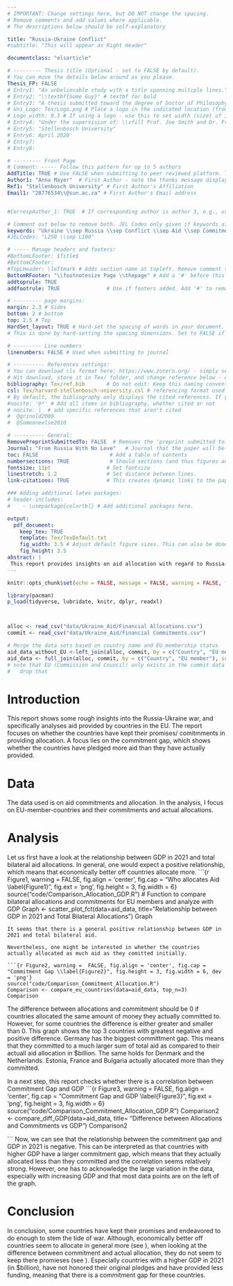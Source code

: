 ```yaml
---
# IMPORTANT: Change settings here, but DO NOT change the spacing.
# Remove comments and add values where applicable.
# The descriptions below should be self-explanatory

title: "Russia-Ukraine Conflict"
#subtitle: "This will appear as Right Header"

documentclass: "elsarticle"

# --------- Thesis title (Optional - set to FALSE by default).
# You can move the details below around as you please.
Thesis_FP: FALSE
# Entry1: "An unbelievable study with a title spanning multiple lines."
# Entry2: "\\textbf{Some Guy}" # textbf for bold
# Entry3: "A thesis submitted toward the degree of Doctor of Philosophy"
# Uni_Logo: Tex/Logo.png # Place a logo in the indicated location (from your root, e.g. defaults to ~/Tex/Logo.png) and uncomment this line. Leave uncommented for no image
# Logo_width: 0.3 # If using a logo - use this to set width (size) of image
# Entry4: "Under the supervision of: \\vfill Prof. Joe Smith and Dr. Frank Smith"
# Entry5: "Stellenbosch University"
# Entry6: April 2020
# Entry7:
# Entry8:

# --------- Front Page
# Comment: ----- Follow this pattern for up to 5 authors
AddTitle: TRUE # Use FALSE when submitting to peer reviewed platform. This will remove author names.
Author1: "Anna Mayer"  # First Author - note the thanks message displayed as an italic footnote of first page.
Ref1: "Stellenbosch University" # First Author's Affiliation
Email1: "28776534\\@sun.ac.za" # First Author's Email address


#CorrespAuthor_1: TRUE  # If corresponding author is author 3, e.g., use CorrespAuthor_3: TRUE

# Comment out below to remove both. JEL Codes only given if keywords also given.
keywords: "Ukraine \\sep Russia \\sep Conflict \\sep Aid \\sep Commitment gap" # Use \\sep to separate
#JELCodes: "L250 \\sep L100"

# ----- Manage headers and footers:
#BottomLFooter: $Title$
#BottomCFooter:
#TopLHeader: \leftmark # Adds section name at topleft. Remove comment to add it.
BottomRFooter: "\\footnotesize Page \\thepage" # Add a '#' before this line to remove footer.
addtoprule: TRUE
addfootrule: TRUE               # Use if footers added. Add '#' to remove line.

# --------- page margins:
margin: 2.3 # Sides
bottom: 2 # bottom
top: 2.5 # Top
HardSet_layout: TRUE # Hard-set the spacing of words in your document. This will stop LaTeX squashing text to fit on pages, e.g.
# This is done by hard-setting the spacing dimensions. Set to FALSE if you want LaTeX to optimize this for your paper.

# --------- Line numbers
linenumbers: FALSE # Used when submitting to journal

# ---------- References settings:
# You can download cls format here: https://www.zotero.org/ - simply search for your institution. You can also edit and save cls formats here: https://editor.citationstyles.org/about/
# Hit download, store it in Tex/ folder, and change reference below - easy.
bibliography: Tex/ref.bib       # Do not edit: Keep this naming convention and location.
csl: Tex/harvard-stellenbosch-university.csl # referencing format used.
# By default, the bibliography only displays the cited references. If you want to change this, you can comment out one of the following:
#nocite: '@*' # Add all items in bibliography, whether cited or not
# nocite: |  # add specific references that aren't cited
#  @grinold2000
#  @Someoneelse2010

# ---------- General:
RemovePreprintSubmittedTo: FALSE  # Removes the 'preprint submitted to...' at bottom of titlepage
Journal: "From Russia With No Love"   # Journal that the paper will be submitting to, if RemovePreprintSubmittedTo is set to TRUE.
toc: FALSE                       # Add a table of contents
numbersections: TRUE             # Should sections (and thus figures and tables) be numbered?
fontsize: 11pt                  # Set fontsize
linestretch: 1.2                # Set distance between lines.
link-citations: TRUE            # This creates dynamic links to the papers in reference list.

### Adding additional latex packages:
# header-includes:
#    - \usepackage{colortbl} # Add additional packages here.

output:
  pdf_document:
    keep_tex: TRUE
    template: Tex/TexDefault.txt
    fig_width: 3.5 # Adjust default figure sizes. This can also be done in the chunks of the text.
    fig_height: 3.5
abstract: |
 This report provides insights on aid allocation with regard to Russia-Ukraine conflict and specifically analyses the "commitment gap", showing which countries commited to more aid than they actually allocated. A focus lies on EU member countries.
---
```


<!-- First: Set your default preferences for chunk options: -->

<!-- If you want a chunk's code to be printed, set echo = TRUE. message = FALSE stops R printing ugly package loading details in your final paper too. I also suggest setting warning = FALSE and checking for warnings in R, else you might find ugly warnings in your paper. -->

```r
knitr::opts_chunk$set(echo = FALSE, message = FALSE, warning = FALSE, fig.width = 6, fig.height = 5, fig.pos="H", fig.pos = 'H')

library(pacman)
p_load(tidyverse, lubridate, knitr, dplyr, readxl)



alloc <- read_csv("data/Ukraine_Aid/Financial Allocations.csv")
commit <- read_csv("data/Ukraine_Aid/Financial Commitments.csv")

# Merge the data sets based on country name and EU_membership status
aid_data_without_EU <-left_join(alloc, commit, by = c("Country", "EU member"), suffix = c("_allocation", "_commitment"))
aid_data <- full_join(alloc, commit, by = c("Country", "EU member"), suffix = c("_allocation", "_commitment"))
# note that EU (Commission and Council) only exists in the commit data set, which is why I used full_join to not 
#   drop that 

```


<!-- ############################## -->
<!-- # Start Writing here: -->
<!-- ############################## -->

# Introduction \label{Introduction}
This report shows some rough insights into the Russia-Ukraine war, and specifically analyses aid provided by countries in the EU. The report focuses on whether the countries have kept their promises/ comitmments in providing allocation. A focus lies on the commitment gap, which shows whether the countries have pledged more aid than they have actually provided. 

# Data 
The data used is on aid commitments and allocation. In the analysis, I focus on EU-member-countries and their commitments and actual allocations.  


# Analysis
Let us first have a look at the relationship between GDP in 2021 and total bilateral aid allocations. In general, one would expect a positive relationship, which means that economically better off countries allocate more.
```{r Figure1,  warning =  FALSE, fig.align = 'center', fig.cap = "Who allocates Aid \\label{Figure1}", fig.ext = 'png', fig.height = 3, fig.width = 6}
source("code/Comparison_Allocation_GDP.R")
# Function to compare bilateral allocations and commitments for EU members and analyze with GDP
Graph <- scatter_plot_fct(data=aid_data, title="Relationship between GDP in 2021 and Total Bilateral Allocations")
Graph

```
It seems that there is a general positive relationship between GDP in 2021 and total bilateral aid.

Nevertheless, one might be interested in whether the countries actually allocated as much aid as they comitted initially. 

```{r Figure2, warning =  FALSE, fig.align = 'center', fig.cap = "Commitment Gap \\label{Figure2}", fig.height = 3, fig.width = 6, dev = 'png'}
source("code/Comparison_Commitment_Allocation.R")
Comparison <- compare_eu_countries(data=aid_data, top_n=3)
Comparison

```
The difference between allocations and commitment should be 0 if countries allocated the same amount of money they actually committed to. However, for some countries the difference is either greater and smaller than 0. This graph shows the top 3 countries with greatest negative and positive difference. Germany has the biggest committment gap. This means that they committed to a much larger sum of total aid as compared to their actuall aid allocation in $billion. The same holds for Denmark and the Netherlands. Estonia, France and Bulgaria actually allocated more than they committed.

In a next step, this report checks whether there is a correlation between Commitment Gap and GDP 
```{r Figure3,  warning =  FALSE, fig.align = 'center', fig.cap = "Commitment Gap and GDP \\label{Figure3}", fig.ext = 'png', fig.height = 3, fig.width = 6}
source("code/Comparison_Commitment_Allocation_GDP.R")
Comparison2 <- compare_diff_GDP(data=aid_data, title= "Difference between Allocations and Commitments vs GDP")
Comparison2

```
Now, we can see that the relationship between the commitment gap and GDP in 2021 is negative. This can be interpreted as that countries with higher GDP have a larger commitment gap, which means that they actually allocated less than they committed and the correlation seems relatively strong. However, one has to acknowledge the large variation in the data, especially with increasing GDP and that most data points are on the left of the graph.

# Conclusion
In conclusion, some countries have kept their promises and endeavored to do enough to stem the tide of war. Although, economically better off countries seem to allocate in general more (see \ref{Figure1}), when looking at the difference between commitment and actual allocation, they do not seem to keep there promieses (see \ref{Figure3}). Especially countries with a higher GDP in 2021 (in $billion), have not honored their original pledges and have provided less funding, meaning that there is a commitment gap for these countries. 






